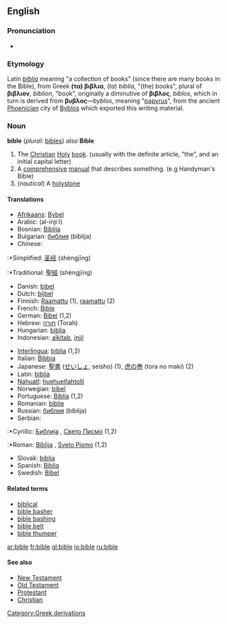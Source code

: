 {{wikipedia|Bible}}
==English==
=== Pronunciation ===
*{{IPA|/'baɪbəl/}}

=== Etymology ===
Latin ''[[biblia]]'' meaning "a collection of books" (since there are many books in the Bible), from Greek '''(τα) βιβλια''', (''ta'') ''biblia'', "(the) books", plural of '''βιβλιον''', ''biblion'', "book", originally a diminutive of '''βιβλος''', ''biblos'', which in turn is derived from '''βυβλος'''—''byblos'', meaning "[[papyrus]]", from the ancient [[Phoenicia]]n city of [[Byblos]] which exported this writing material.

=== Noun ===
'''bible''' (''plural:'' [[bibles]]) ''also'' '''Bible'''

#The [[Christian]] [[Holy]] [[book]]. (usually with the definite article, "the", and an initial capital letter)
#A [[comprehensive]] [[manual]] that describes something. (e.g Handyman's Bible)
#(''nautical'') A [[holystone]]

====Translations====
{{top}}
*[[Afrikaans]]: [[Bybel]]
*Arabic: {{ARchar|[[اللانجيل]]}} (al-injí:l)
*Bosnian: [[Biblija]] {{f}}
*Bulgarian: [[библия]] (bíblija) {{f}}
*Chinese:
:*Simplified: [[圣经]] (shèngjīng)
:*Traditional: [[聖經]] (shèngjīng)
*Danish: [[bibel]] {{c}}
*Dutch: [[bijbel]] {{m}}
*Finnish: [[Raamattu]] (1), [[raamattu]] (2)
*French: [[Bible]] {{f}}
*German: [[Bibel]] {{f}} (1,2)
*Hebrew: [[תורה]] (Torah) {{f}}
*Hungarian: [[biblia]]
*Indonesian: [[alkitab]], [[injil]]
{{mid}}
*[[Interlingua]]: [[biblia]] (1,2)
*Italian: [[Bibbia]] {{f}}
*Japanese: [[聖書]] ([[せいしょ]], seisho) (1), [[虎の巻]] (tora no maki) (2)
*Latin: [[biblia]]
*[[Nahuatl]]: [[huehuetlahtolli]]
*Norwegian: [[bibel]] {{m}}
*Portuguese: [[Bíblia]] {{f}} (1,2)
*Romanian: [[biblie]] {{f}}
*Russian: [[библия]] (bíblija) {{f}}
*Serbian:
:*Cyrillic: [[Библија]] {{f}}, [[Свето Писмо]] {{n}} (1,2)
:*Roman: [[Biblija]] {{f}}, [[Sveto Pismo]] {{n}} (1,2)
*Slovak: [[biblia]] {{f}}
*Spanish: [[Biblia]] {{f}}
*Swedish: [[Bibel]]
{{bottom}}

==== Related terms====
*[[biblical]]
*[[bible basher]]
*[[bible bashing]]
*[[bible belt]]
*[[bible thumper]]
[[Category:Greek derivations]]

[[ar:bible]]
[[fr:bible]]
[[gl:bible]]
[[io:bible]]
[[ru:bible]]




====See also====

*[[New Testament]]
*[[Old Testament]]
*[[Protestant]]
*[[Christian]]